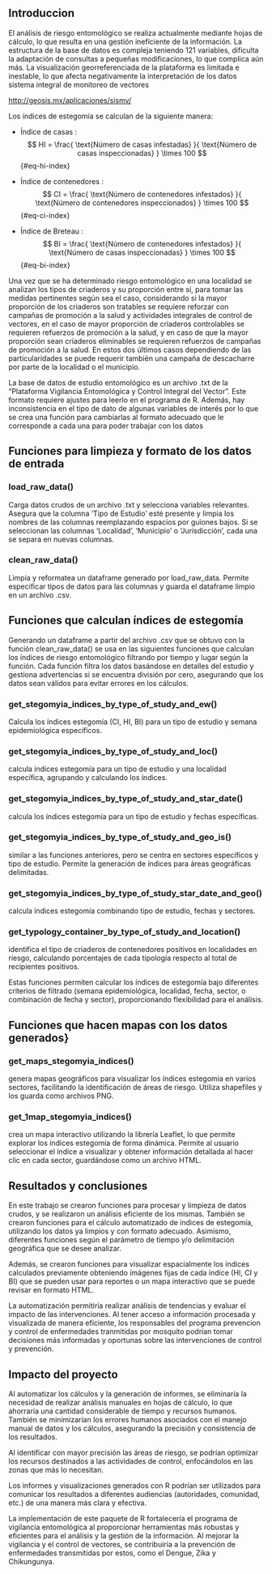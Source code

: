 ## Introduccion

El análisis de riesgo entomológico se realiza actualmente mediante hojas de cálculo, lo que resulta en una gestión ineficiente de la información. La estructura de la base de datos es compleja teniendo 121 variables, dificulta la adaptación de consultas a pequeñas modificaciones, lo que complica aún más. La visualización georreferenciada de la plataforma es limitada e inestable, lo que afecta negativamente la interpretación de los datos sistema integral de monitoreo de vectores

<http://geosis.mx/aplicaciones/sismv/>

Los índices de estegomía se calculan de la siguiente manera:

-   Índice de casas : $$         
      HI = \frac{
       \text{Número de casas infestadas}
      }{
        \text{Número de casas inspeccionadas}
      } \times 100
    $$ {#eq-hi-index}

-   Índice de contenedores : $$         
    CI = \frac{
     \text{Número de contenedores infestados}
    }{
      \text{Número de contenedores inspeccionados}
      } \times 100
    $$ {#eq-ci-index}

-   Índice de Breteau : $$         
      BI = \frac{
       \text{Número de contenedores infestados}
      }{
    \text{Número de casas inspeccionadas}
      } \times 100
    $$ {#eq-bi-index}

Una vez que se ha determinado riesgo entomológico en una localidad se analizan los tipos de criaderos y su proporción entre sí, para tomar las medidas pertinentes según sea el caso, considerando si la mayor proporción de los criaderos son tratables se requiere reforzar con campañas de promoción a la salud y actividades integrales de control de vectores, en el caso de mayor proporción de criaderos controlables se requieren refuerzos de promoción a la salud, y en caso de que la mayor proporción sean criaderos eliminables se requieren refuerzos de campañas de promoción a la salud. En estos dos últimos casos dependiendo de las particularidades se puede requerir también una campaña de descacharre por parte de la localidad o el municipio.

La base de datos de estudio entomológico es un archivo .txt de la “Plataforma Vigilancia Entomológica y Control Integral del Vector”. Este formato requiere ajustes para leerlo en el programa de R. Además, hay inconsistencia en el tipo de dato de algunas variables de interés por lo que se crea una función para cambiarlas al formato adecuado que le corresponde a cada una para poder trabajar con los datos

## Funciones para limpieza y formato de los datos de entrada {.unnumbered}

### load_raw_data() {.unnumbered}

Carga datos crudos de un archivo .txt y selecciona variables relevantes. Asegura que la columna 'Tipo de Estudio' esté presente y limpia los nombres de las columnas reemplazando espacios por guiones bajos. Si se seleccionan las columnas 'Localidad', 'Municipio' o 'Jurisdicción', cada una se separa en nuevas columnas.

### clean_raw_data() {.unnumbered}

Limpia y reformatea un dataframe generado por load_raw_data. Permite especificar tipos de datos para las columnas y guarda el dataframe limpio en un archivo .csv.

## Funciones que calculan índices de estegomía

Generando un dataframe a partir del archivo .csv que se obtuvo con la función clean_raw_data() se usa en las siguientes funciones que calculan los índices de riesgo entomológico filtrando por tiempo y lugar según la función. Cada función filtra los datos basándose en detalles del estudio y gestiona advertencias si se encuentra división por cero, asegurando que los datos sean válidos para evitar errores en los cálculos.

### get_stegomyia_indices_by_type_of_study_and_ew() {.unnumbered}

Calcula los índices estegomía (CI, HI, BI) para un tipo de estudio y semana epidemiológica específicos.

### get_stegomyia_indices_by_type_of_study_and_loc() {.unnumbered}

calcula índices estegomía para un tipo de estudio y una localidad específica, agrupando y calculando los índices.

### get_stegomyia_indices_by_type_of_study_and_star_date() {.unnumbered}

calcula los índices estegomía para un tipo de estudio y fechas específicas.

### get_stegomyia_indices_by_type_of_study_and_geo_is() {.unnumbered}

similar a las funciones anteriores, pero se centra en sectores específicos y tipo de estudio. Permite la generación de índices para áreas geográficas delimitadas.

### get_stegomyia_indices_by_type_of_study_star_date_and_geo() {.unnumbered}

calcula índices estegomía combinando tipo de estudio, fechas y sectores.

### get_typology_container_by_type_of_study_and_location() {.unnumbered}

identifica el tipo de criaderos de contenedores positivos en localidades en riesgo, calculando porcentajes de cada tipología respecto al total de recipientes positivos.

Estas funciones permiten calcular los índices de estegomía bajo diferentes criterios de filtrado (semana epidemiológica, localidad, fecha, sector, o combinación de fecha y sector), proporcionando flexibilidad para el análisis.

## Funciones que hacen mapas con los datos generados}

### get_maps_stegomyia_indices() {.unnumbered}

genera mapas geográficos para visualizar los índices estegomía en varios sectores, facilitando la identificación de áreas de riesgo. Utiliza shapefiles y los guarda como archivos PNG.

### get_1map_stegomyia_indices() {.unnumbered}

crea un mapa interactivo utilizando la librería Leaflet, lo que permite explorar los índices estegomía de forma dinámica. Permite al usuario seleccionar el índice a visualizar y obtener información detallada al hacer clic en cada sector, guardándose como un archivo HTML.

## Resultados y conclusiones {.unnumbered}

En este trabajo se crearon funciones para procesar y limpieza de datos crudos, y se realizaron un análisis eficiente de los mismas. También se crearon funciones para el cálculo automatizado de índices de estegomía, utilizando los  datos ya limpios y con formato adecuado. Asimismo, diferentes funciones según el parámetro de tiempo y/o delimitación geográfica que se desee analizar.

Además, se crearon funciones para visualizar espacialmente los índices calculados previamente obteniendo imágenes fijas de cada índice (HI, CI y BI) que se pueden usar para reportes o un mapa interactivo que se puede revisar en formato HTML.

 La automatización permitiría realizar análisis de tendencias y evaluar el impacto de las intervenciones. Al tener acceso a información procesada y visualizada de manera eficiente, los responsables del programa prevencion y control de enfermedades tranmitidas por mosquito podrían tomar decisiones más informadas y oportunas sobre las intervenciones de control y prevención. 
 
 <!-- La automatización permitiría realizar análisis de tendencias y evaluar el impacto de las intervenciones de manera más efectiva para tomar decisiones más informadas y oportunas sobre las intervenciones de control y prevención. -->

## Impacto del proyecto {.unnumbered}

Al automatizar los cálculos y la generación de informes, se eliminaría la necesidad de realizar análisis manuales en hojas de cálculo, lo que ahorraría una cantidad considerable de tiempo y recursos humanos. También se minimizarían los errores humanos asociados con el manejo manual de datos y los cálculos, asegurando la precisión y consistencia de los resultados.

Al identificar con mayor precisión las áreas de riesgo, se podrían optimizar los recursos destinados a las actividades de control, enfocándolos en las zonas que más lo necesitan.

Los informes y visualizaciones generados con R podrían ser utilizados para comunicar los resultados a diferentes audiencias (autoridades, comunidad, etc.) de una manera más clara y efectiva.

La implementación de este paquete de R fortalecería el programa de vigilancia entomológica al proporcionar herramientas más robustas y eficientes para el análisis y la gestión de la información. Al mejorar la vigilancia y el control de vectores, se contribuiría a la prevención de enfermedades transmitidas por estos, como el Dengue, Zika y Chikungunya.

<!-- ### Motivacion -->

<!-- Queremos Analizar los datos de la actividad de vigilancia entomológica de forma oportuna y automática utilizando herramientas de Ciencia de Datos utilizando la base de datos de la plataforma de “Vigilancia Entomológica y Control Integral del Vector” del INSTITUTO NACIONAL DE SALUD PÚBLICA en colaboración con Secretaría de Salud y el Centro Nacional de Prevencion y Control de enfermedades (CENAPRECE). Con el fin de calcular y analizar los índices de riesgo entomológico, y con esto gestionar información para la toma de decisiones en la prevención de enfermedades transmitidas por vector. -->

<!-- El análisis de riesgo entomológico se hace en hojas de cálculo El manejo de la información es ineficiente: La estructura de la base de datos es compleja Adaptar consultas a pequeñas modificaciones es impráctico La visualización georreferenciada de esta plataforma es pobre e inestable -->

<!-- Usar R para visualizar la información en tiempo y espacio Automatizar el manejo de la información Generar visualización georreferenciada con los índices de estegomía -->

<!-- ### Descripción del problema -->

<!-- El Programa estatal de vigilancia entomología y control integral de enfermedades trasmitidas por vector, realiza diversas actividades para la prevención de enfermedades, las cuales se guían con actividades de vigilancia que proporcionan índices de riesgo entomológico, por ello se hará una API para calcular los índices de riesgo entomológico de forma automática y oportuna para la toma de decisione. -->

<!-- Todas las actividades se capturan diariamente en una plataforma, donde es posible descargar los datos para su reporte y análisis. En el caso de Vigilancia por Ovitrampa(VO), la plataforma calcula los índices de riesgo pero para la actividad de Estudio Entomológico (EE) los calcula por manzana trabajada, estos índices se requiere por localidad de riesgo de manera semanal. -->

<!-- Se requiere poder calcular índices de riesgo del EE por tipo de estudio, localidad de riesgo y por semana epidemiológica de manera automatizada. -->

<!-- La actividad de EE evalúa una muestra antes(encuesta) y después(verificación) de las actividades de control integral para determinar el riesgo entomológico\ -->

<!-- que hay en un área grande a trabajar (Sectores o Localidad) y si requiere reforzar acciones de control y prevención. -->

<!-- Tener la información oportuna de los índices de riego entomológicos permiten tomar decisiones informades de ¿En Dónde? y ¿Cuándo? focalizar intervenciones. -->

<!-- ### Gestion de datos -->

<!-- Para validar y poner a prueba la solución propuesta, se plantea la utilización de una base de datos ficticia que sea representativa con las bases de datos reales descargadas de la plataforma. Esto permitirá evaluar el funcionamiento del paquete de R en un entorno controlado. Una vez realizadas las pruebas iniciales y asegurada la confiabilidad de los resultados obtenidos,se establecerá un convenio de confidencialidad con el fin de acceder a los datos reales y evaluar el desempeño del paquete de R en un escenario más cercano a la realidad. Esta estrategia garantizará la confidencialidad de los datos utilizados, a la vez que brindará la oportunidad de comprobar la efectividad de la solución en situaciones reales y aplicables al contexto de vigilancia entomológica y control de enfermedades transmitidas por vectores. -->

